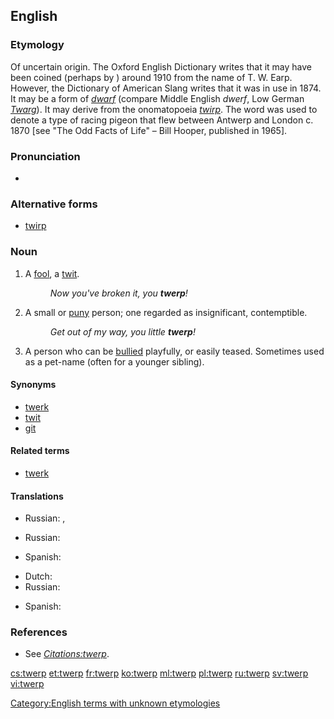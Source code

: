==English==

===Etymology===
Of uncertain origin. The Oxford English Dictionary writes that it may have been coined (perhaps by {{w|J. R. R. Tolkien}}) around 1910 from the name of T. W. Earp. However, the Dictionary of American Slang writes that it was in use in 1874. It may be a form of ''[[dwarf]]'' (compare Middle English ''dwerf'', Low German ''[[Twarg]]''). It may derive from the onomatopoeia ''[[twirp]]''.
The word was used to denote a type of racing pigeon that flew between Antwerp and London c. 1870 [see "The Odd Facts of Life" – Bill Hooper, published in 1965].

===Pronunciation===
* {{rhymes|ɜː(r)p}}

===Alternative forms===
* [[twirp]]

===Noun===
{{en-noun}}

# {{context|UK|colloquial|lang=en}} A [[fool]], a [[twit]].
#: ''Now you've broken it, you '''twerp'''!''
# {{context|US|colloquial|lang=en}} A small or [[puny]] person; one regarded as insignificant, contemptible.
#: ''Get out of my way, you little '''twerp'''!''
# {{context|US|colloquial|lang=en}} A person who can be [[bully|bullied]] playfully, or easily teased. Sometimes used as a pet-name (often for a younger sibling).

====Synonyms====
* [[twerk]]
* [[twit]]
* [[git]]

====Related terms====
* [[twerk]]

====Translations====
{{trans-top|a foot, a twit}}
* Russian: {{t+|ru|дурак|m|tr=durák}}, {{t+|ru|тупица|m|f|tr=tupíca}}
{{trans-mid}}
{{trans-bottom}}

{{trans-top|a small or puny person; one regarded as insignificant, contemptible}}
* Russian: {{t+|ru|ничтожество|n|tr=ničtóžestvo}}
{{trans-mid}}
* Spanish: {{t+|es|pendejo|m}}
{{trans-bottom}}

{{trans-top|a person who can be bullied playfully, or easily teased}}
* Dutch: {{t+|nl|ettertje}}
* Russian: {{t+|ru|простофиля|m|f|tr=prostofílja|sc=Cyrl}}
{{trans-mid}}
* Spanish: {{t+|es|pendejo|m}}
{{trans-bottom}}

===References===
* See ''[[Citations:twerp]]''.
<!--* SOED-->

[[Category:English terms with unknown etymologies]]

[[cs:twerp]]
[[et:twerp]]
[[fr:twerp]]
[[ko:twerp]]
[[ml:twerp]]
[[pl:twerp]]
[[ru:twerp]]
[[sv:twerp]]
[[vi:twerp]]